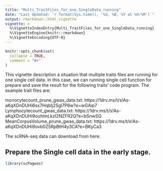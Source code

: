 ```yaml
---
title: "Multi_TraitFiles_for_one_SingleData_running"
date: "Last Updated: `r format(Sys.time(), '%d, %B, %Y at %H:%M')`"
output: rmarkdown::html_vignette
vignette: >
  %\VignetteIndexEntry{Multi_TraitFiles_for_one_SingleData_running}
  %\VignetteEngine{knitr::rmarkdown}
  %\VignetteEncoding{UTF-8}
---
```


```r
knitr::opts_chunk$set(
  collapse = TRUE,
  comment = "#>"
)
```

This vignette description a situation that multiple traits files are running for one single cell data. In this case, we can running single cell function for prepare and save the result for the following traits' code program. 
The example trait files are:

monocytecount_prune_gwas_data.txt:
https://1drv.ms/t/s!As-aKqXDnDUHi6sx7Hqblj2Sgl7P8w?e=wGAip7
Lymphocytecount_gwas_data.txt:
https://1drv.ms/t/s!As-aKqXDnDUHi9ouhlmLkzI2NZFR2Q?e=bSnwSQ
MeanCorpusVolume_prune_gwas_data.txt:
https://1drv.ms/t/s!As-aKqXDnDUHi9ovb0Z5RpBtH4y3CA?e=BKyCa3

The scRNA-seq data can download from here:

## Prepare the Single cell data in the early stage. 

```r
library(scPagwas)

```
